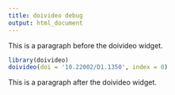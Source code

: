 ```yaml
---
title: doivideo debug
output: html_document
---
```

This is a paragraph before the doivideo widget.
```R
library(doivideo)
doivideo(doi = '10.22002/D1.1350', index = 0)
```
This is a paragraph after the doivideo widget.

